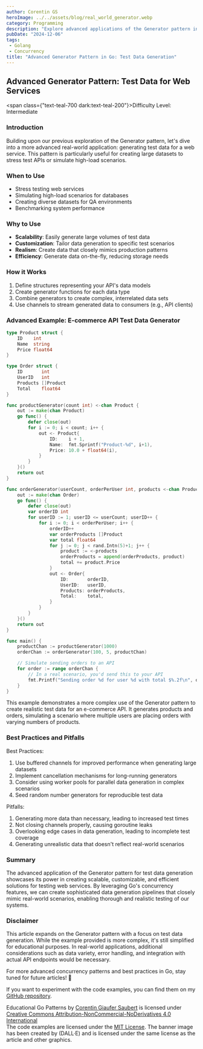 ```yaml
---
author: Corentin GS
heroImage: ../../assets/blog/real_world_generator.webp
category: Programming
description: "Explore advanced applications of the Generator pattern in Go with a real-world example of generating test data for a web service."
pubDate: "2024-12-06"
tags:
 - Golang
 - Concurrency
title: "Advanced Generator Pattern in Go: Test Data Generation"
---
```


## Advanced Generator Pattern: Test Data for Web Services

<span class={"text-teal-700 dark:text-teal-200"}>Difficulty Level: Intermediate</span>

### Introduction

Building upon our previous exploration of the Generator pattern, let's dive into a more advanced real-world application: generating test data for a web service. This pattern is particularly useful for creating large datasets to stress test APIs or simulate high-load scenarios.

### When to Use

- Stress testing web services
- Simulating high-load scenarios for databases
- Creating diverse datasets for QA environments
- Benchmarking system performance

### Why to Use

- **Scalability**: Easily generate large volumes of test data
- **Customization**: Tailor data generation to specific test scenarios
- **Realism**: Create data that closely mimics production patterns
- **Efficiency**: Generate data on-the-fly, reducing storage needs

### How it Works

1. Define structures representing your API's data models
2. Create generator functions for each data type
3. Combine generators to create complex, interrelated data sets
4. Use channels to stream generated data to consumers (e.g., API clients)

### Advanced Example: E-commerce API Test Data Generator

```go
type Product struct {
    ID    int
    Name  string
    Price float64
}

type Order struct {
    ID       int
    UserID   int
    Products []Product
    Total    float64
}

func productGenerator(count int) <-chan Product {
    out := make(chan Product)
    go func() {
        defer close(out)
        for i := 0; i < count; i++ {
            out <- Product{
                ID:    i + 1,
                Name:  fmt.Sprintf("Product-%d", i+1),
                Price: 10.0 + float64(i),
            }
        }
    }()
    return out
}

func orderGenerator(userCount, orderPerUser int, products <-chan Product) <-chan Order {
    out := make(chan Order)
    go func() {
        defer close(out)
        var orderID int
        for userID := 1; userID <= userCount; userID++ {
            for i := 0; i < orderPerUser; i++ {
                orderID++
                var orderProducts []Product
                var total float64
                for j := 0; j < rand.Intn(5)+1; j++ {
                    product := <-products
                    orderProducts = append(orderProducts, product)
                    total += product.Price
                }
                out <- Order{
                    ID:       orderID,
                    UserID:   userID,
                    Products: orderProducts,
                    Total:    total,
                }
            }
        }
    }()
    return out
}

func main() {
    productChan := productGenerator(1000)
    orderChan := orderGenerator(100, 5, productChan)

    // Simulate sending orders to an API
    for order := range orderChan {
        // In a real scenario, you'd send this to your API
        fmt.Printf("Sending order %d for user %d with total $%.2f\n", order.ID, order.UserID, order.Total)
    }
}
```

This example demonstrates a more complex use of the Generator pattern to create realistic test data for an e-commerce API. It generates products and orders, simulating a scenario where multiple users are placing orders with varying numbers of products.

### Best Practices and Pitfalls

Best Practices:
1. Use buffered channels for improved performance when generating large datasets
2. Implement cancellation mechanisms for long-running generators
3. Consider using worker pools for parallel data generation in complex scenarios
4. Seed random number generators for reproducible test data

Pitfalls:
1. Generating more data than necessary, leading to increased test times
2. Not closing channels properly, causing goroutine leaks
3. Overlooking edge cases in data generation, leading to incomplete test coverage
4. Generating unrealistic data that doesn't reflect real-world scenarios


### Summary

The advanced application of the Generator pattern for test data generation showcases its power in creating scalable, customizable, and efficient solutions for testing web services. By leveraging Go's concurrency features, we can create sophisticated data generation pipelines that closely mimic real-world scenarios, enabling thorough and realistic testing of our systems.

### Disclaimer

This article expands on the Generator pattern with a focus on test data generation. While the example provided is more complex, it's still simplified for educational purposes. In real-world applications, additional considerations such as data variety, error handling, and integration with actual API endpoints would be necessary.

For more advanced concurrency patterns and best practices in Go, stay tuned for future articles! 🚀

If you want to experiment with the code examples, you can find them on my [GitHub repository](https://github.com/CorentinGS/golang-articles).

<div class={"text-sm text-zinc-800 dark:text-zinc-200"}>
	<span property="dct:title">Educational Go Patterns </span> by <a rel="cc:attributionURL dct:creator" property="cc:attributionName" href="https://corentings.dev">Corentin Giaufer Saubert</a>
	is licensed under <a href="https://creativecommons.org/licenses/by-nc-nd/4.0/?ref=chooser-v1" target="_blank" rel="license noopener noreferrer">Creative Commons Attribution-NonCommercial-NoDerivatives 4.0 International </a><br/>
	The code examples are licensed under the <a href="https://opensource.org/licenses/MIT" target="_blank" rel="license noopener noreferrer">MIT License</a>.
	The banner image has been created by (DALL·E) and is licensed under the same license as the article and other graphics.
</div>
